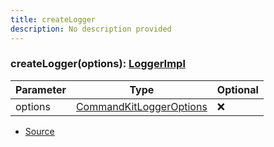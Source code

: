 ```yaml
---
title: createLogger
description: No description provided
---
```



### createLogger(options): [LoggerImpl](/docs/api-reference/types/LoggerImpl)

| Parameter | Type | Optional |
| ----------- | ----------- | ----------- |
| options | [CommandKitLoggerOptions](/docs/api-reference/types/CommandKitLoggerOptions) | ❌ |


- [Source](https://github.com/underctrl-io/commandkit/blob/98b939d6fdf8beaae597b4dc0351a139da52ee8d/packages/commandkit/src/logger/Logger.ts#L15)
